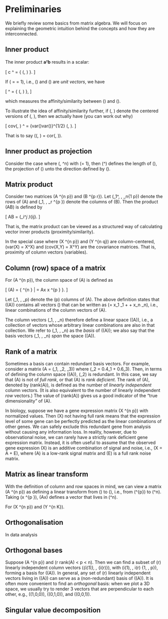 # Preliminaries

We briefly review some basics from matrix algebra. We will focus on explaining the geometric intuition behind the concepts and how they are interconnected. 

## Inner product

The inner product **aᵀb** results in a scalar:

\[ 
c \equiv \mathbf{a}^\top \mathbf{b} = \lvert \mathbf{a} \rvert \lvert \mathbf{b} \rvert \cos \{ \angle(\mathbf{a}, \mathbf{b}) \}.
\]

If \(\lvert \mathbf{a} \rvert =  \lvert \mathbf{b} \rvert  = 1\), i.e., \(\mathbf{a}\) and \(\mathbf{b}\) are *unit vectors*, we have 

\[
\mathbf{a}^\top \mathbf{b} = \cos \{ \angle(\mathbf{a}, \mathbf{b}) \},
\]

which measures the affinity/similarity between \(\mathbf{a}\) and \(\mathbf{b}\).

To illustrate the idea of affinity/similarity further, if \(\breve{\mathbf{a}}, \breve{\mathbf{b}}\) denote the centered versions of \(\mathbf{a}, \mathbf{b}\), then we actually have (you can work out why)

\[
cov(\breve{\mathbf{a}}, \breve{\mathbf{b}}) \equiv \breve{\mathbf{a}}^\top \breve{\mathbf{b}} = \{var(\breve{\mathbf{a}})var(\breve{\mathbf{b}})\}^{1/2} \cos(\breve{\mathbf{a}}, \breve{\mathbf{b}}).
\]

That is to say \(\cos(\breve{\mathbf{a}}, \breve{\mathbf{b}}) = cor(\breve{\mathbf{a}}, \breve{\mathbf{b}})\).

## Inner product as projection
Consider the case where \(\mathbf{a}, \mathbf{x} \in \mathbb{R}^n\) with \(\lvert \mathbf{a}\rvert = 1\), then \(\mathbf{x}^\top \mathbf{a}\) defines the length of \(\hat{\mathbf{x}}\), the projection of \(\mathbf{x}\) unto the direction defined by \(\mathbf{a}\).

## Matrix product
Consider two matrices \(A \in \mathbb{R}^{n \times p}\) and \(B \in \mathbb{R}^{p \times r}\). Let \(\mathbf{a}_1^\top, \dots, \mathbf{a}_n^\top \in \mathbb{R}^{1 \times p}\) denote the rows of \(A\) and \(\mathbf{b}_1, \dots, \mathbf{b}_r \in \mathbb{R}^{p \times 1}\) denote the columns of \(B\). Then the product \(AB\) is defined by

\[
AB = 
\left[
\begin{array}{cccc}
    \mathbf{a}_1^\top \mathbf{b}_1 & \mathbf{a}_1^\top \mathbf{b}_2 & \cdots & \mathbf{a}_1^\top \mathbf{b}_r \\
    \vdots & \vdots & & \vdots \\
    \mathbf{a}_n^\top \mathbf{b}_1 & \mathbf{a}_n^\top \mathbf{b}_2 & \cdots & \mathbf{a}_n^\top \mathbf{b}_r 
\end{array}
\right] \equiv \bigl(\mathbf{a}_i^\top \mathbf{b}_j \bigr)_{ij}.
\]

That is, the matrix product can be viewed as a structured way of calculating vector inner products (proximity/similarity).

In the special case where \(X \in \mathbb{R}^{n \times p}\) and \(Y \in \mathbb{R}^{n \times q}\) are column-centered, \(var(X) = X^\top X\) and \(cov(X,Y) = X^\top Y\) are the covariance matrices. That is, proximity of column vectors (variables).

## Column (row) space of a matrix
For \(A \in \mathbb{R}^{n \times p}\), the column space of \(A\) is defined as

\[
\operatorname{Col}(A) = \bigl\{ \mathbf \alpha \in \mathbb{R}^{n \times 1} \big | \mathbf \alpha = A\mathbf x \text{ for some } \mathbf x \in \mathbb{R}^{p \times 1} \bigr\}.
\]

Let \(\mathbf{a}_1, \dots, \mathbf{a}_p\) denote the \(p\) columns of \(A\). The above definition states that \(\operatorname{Col}(A)\) contains all vectors \(\mathbf \alpha\) that can be written as \(\mathbf \alpha = x_1 \mathbf{a}_1 + \ldots + x_n \mathbf{a}_n\), i.e., linear combinations of the column vectors of \(A\).

The column vectors \(\mathbf{a}_1, \ldots, \mathbf{a}_n\) therefore define a linear space \(\operatorname{Col}(A)\), i.e., a collection of vectors whose arbitrary linear combinations are also in that collection. We refer to \(\mathbf{a}_1, \ldots, \mathbf{a}_n\) as the *basis* of \(\operatorname{Col}(A)\); we also say that the basis vectors \(\mathbf{a}_1, \ldots, \mathbf{a}_n\) *span* the space \(\operatorname{Col}(A)\).

## Rank of a matrix
Sometimes a basis can contain redundant basis vectors. For example, consider a matrix \(A = (\mathbf{a}_1, \mathbf{a}_2, \mathbf{a}_3)\) where \(\mathbf{a}_2 = 0.4\mathbf{a}_1 + 0.6\mathbf{a}_3\). Then, in terms of defining the column space \(\operatorname{Col}(A)\), \(\mathbf{a}_2\) is redundant. In this case, we say that \(A\) is not of *full rank*, or that \(A\) is *rank deficient*. The rank of \(A\), denoted by \(rank(A)\), is defined as the number of *linearly independent* column vectors. (It is also equivalent to the number of linearly independent *row* vectors.) The value of \(rank(A)\) gives us a good indicator of the "true dimensionality" of \(A\).

In biology, suppose we have a gene expression matrix \(X \in \mathbb{R}^{n \times p}\) with normalized values. Then \(X\) not having full rank means that the expression level of some gene can be perfectly predicted as the linear combinations of other genes. We can safely exclude this redundant gene from analysis without causing any information loss. In reality, however, due to observational noise, we can rarely have a strictly rank deficient gene expression matrix. Instead, it is often useful to assume that the observed gene expression \(X\) is an additive combination of signal and noise, i.e., \(X = A + E\), where \(A\) is a low-rank signal matrix and \(E\) is a full rank noise matrix.

## Matrix as linear transform
With the definition of column and row spaces in mind, we can view a matrix \(A \in \mathbb{R}^{n \times p}\) as defining a linear transform from \(\operatorname{A}\) to \(\operatorname{Row(A)}\), i.e., from \(\mathbb{R}^{p}\) to \(\mathbb{R}^n\). Taking \(\mathbf x \in \mathbb{R}^{p \times 1}\), \(A\mathbf x\) defines a vector that lives in \(\mathbb{R}^n\).

For \(X \in \mathbb{R}^{n \times p}\) and \(Y \in \mathbb{R}^{n \times K}\).

## Orthogonalisation
In data analysis 

## Orthogonal bases
Suppose \(A \in \mathbb{R}^{n \times p}\) and \(r \equiv rank(A) < p < n\). Then we can find a subset of \(r\) linearly independent column vectors \(\mathbf{a}_{i(1)}, \dots, \mathbf{a}_{i(r)}\), with \(i(1), \dots, i(r) \in \{1, \dots, p\}\), forming a basis for \(\operatorname{Col}(A)\). In general, any set of \(r\) linearly independent vectors living in \(\operatorname{Col}(A)\) can serve as a (non-redundant) basis of \(\operatorname{Col}(A)\). It is often more convenient to find an *orthogonal* basis: when we plot a 3D space, we usually try to render 3 vectors that are perpendicular to each other, e.g., \((1,0,0)\), \((0,1,0)\), and \((0,0,1)\).

## Singular value decomposition


